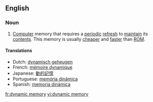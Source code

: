 ==English==

===Noun===
{{en-noun|sg=[[dynamic]] [[memory]]|-}}

# [[computer|Computer]] memory that requires a [[periodic]] [[refresh]] to [[maintain]] its [[contents]].  This memory is usually [[cheaper]] and [[faster]] than [[ROM]].

====Translations====
*Dutch: [[dynamisch geheugen]] {{n}}
*French: [[mémoire dynamique]] {{f}}
*Japanese: [[動的記憶]]
*Portuguese: [[memória dinâmica]] {{f}}
*Spanish: [[memoria dinámica]] {{f}}

[[fr:dynamic memory]]
[[vi:dynamic memory]]